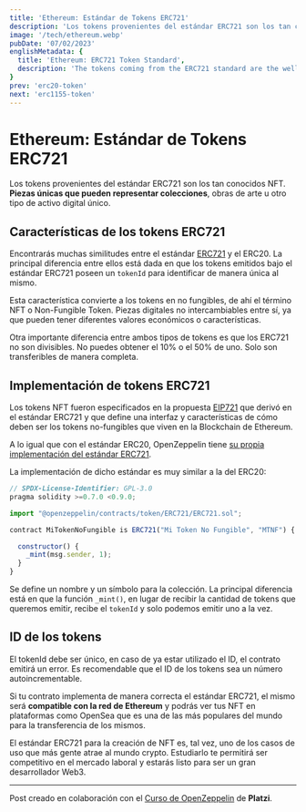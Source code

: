 ```yaml
---
title: 'Ethereum: Estándar de Tokens ERC721'
description: 'Los tokens provenientes del estándar ERC721 son los tan conocidos NFT. Piezas únicas que pueden representar colecciones, obras de arte u otro tipo de activo digital único.'
image: '/tech/ethereum.webp'
pubDate: '07/02/2023'
englishMetadata: {
  title: 'Ethereum: ERC721 Token Standard',
  description: 'The tokens coming from the ERC721 standard are the well-known NFTs. One-of-a-kind pieces that may represent collections, works of art, or another type of unique digital asset.'
}
prev: 'erc20-token'
next: 'erc1155-token'
---
```


# Ethereum: Estándar de Tokens ERC721

Los tokens provenientes del estándar ERC721 son los tan conocidos NFT. **Piezas únicas que pueden representar colecciones**, obras de arte u otro tipo de activo digital único.

## Características de los tokens ERC721

Encontrarás muchas similitudes entre el estándar [ERC721](https://ethereum.org/es/developers/docs/standards/tokens/erc-721/ "Tokens ERC721") y el ERC20. La principal diferencia entre ellos está dada en que los tokens emitidos bajo el estándar ERC721 poseen un `tokenId` para identificar de manera única al mismo.

Esta característica convierte a los tokens en no fungibles, de ahí el término NFT o Non-Fungible Token. Piezas digitales no intercambiables entre sí, ya que pueden tener diferentes valores económicos o características.

Otra importante diferencia entre ambos tipos de tokens es que los ERC721 no son divisibles. No puedes obtener el 10% o el 50% de uno. Solo son transferibles de manera completa.

## Implementación de tokens ERC721

Los tokens NFT fueron especificados en la propuesta [EIP721](https://eips.ethereum.org/EIPS/eip-721 "EIP721") que derivó en el estándar ERC721 y que define una interfaz y características de cómo deben ser los tokens no-fungibles que viven en la Blockchain de Ethereum.

A lo igual que con el estándar ERC20, OpenZeppelin tiene [su propia implementación del estándar ERC721](https://github.com/OpenZeppelin/openzeppelin-contracts/blob/master/contracts/token/ERC721/ERC721.sol "Implementación del estándar ERC721").

La implementación de dicho estándar es muy similar a la del ERC20:

```js
// SPDX-License-Identifier: GPL-3.0
pragma solidity >=0.7.0 <0.9.0;

import "@openzeppelin/contracts/token/ERC721/ERC721.sol";

contract MiTokenNoFungible is ERC721("Mi Token No Fungible", "MTNF") {

  constructor() {
    _mint(msg.sender, 1);
  }
}
```

Se define un nombre y un símbolo para la colección. La principal diferencia está en que la función `_mint()`, en lugar de recibir la cantidad de tokens que queremos emitir, recibe el `tokenId` y solo podemos emitir uno a la vez.

## ID de los tokens

El tokenId debe ser único, en caso de ya estar utilizado el ID, el contrato emitirá un error. Es recomendable que el ID de los tokens sea un número autoincrementable.

Si tu contrato implementa de manera correcta el estándar ERC721, el mismo será **compatible con la red de Ethereum** y podrás ver tus NFT en plataformas como OpenSea que es una de las más populares del mundo para la transferencia de los mismos.

El estándar ERC721 para la creación de NFT es, tal vez, uno de los casos de uso que más gente atrae al mundo crypto. Estudiarlo te permitirá ser competitivo en el mercado laboral y estarás listo para ser un gran desarrollador Web3.

---
Post creado en colaboración con el [Curso de OpenZeppelin](https://platzi.com/cursos/openzeppelin/ "Curso de OpenZeppelin de Platzi") de **Platzi**.
